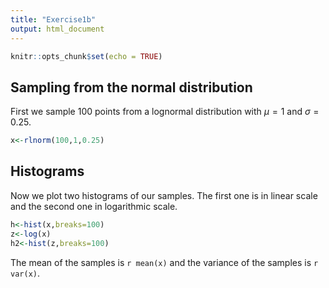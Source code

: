 ```yaml
---
title: "Exercise1b"
output: html_document
---
```


```r
knitr::opts_chunk$set(echo = TRUE)
```

## Sampling from the normal distribution

First we sample 100 points from a lognormal distribution with $\mu=1$ and $\sigma=0.25$.

```r
x<-rlnorm(100,1,0.25)
```

## Histograms
Now we plot two histograms of our samples. The first one is in linear scale and the second one in logarithmic scale.

```r
h<-hist(x,breaks=100)
z<-log(x)
h2<-hist(z,breaks=100)
```

The mean of the samples is `r mean(x)
`
and the variance of the samples is `r var(x)`.

